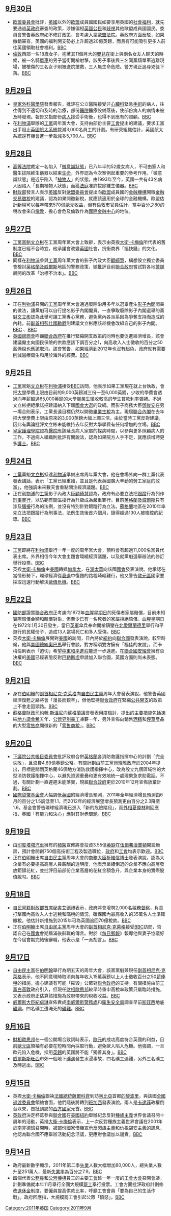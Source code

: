 <noinclude>{{monthInUK|2011|9}}</noinclude>

==[[9月30日|9月30日]]==
* [[歐盟委員會|歐盟委員會]]批評，[[英國|英國]]以外的[[歐盟|歐盟]]成員國國民如要享用英國的[[社會福利|社會福利]]，就先要通過[[英政府|英政府]]審查的政策，涉嫌偏袒[[英國公民|英國公民]]和[[歧視|歧視]]其他歐盟成員國國民。委員會警告英政府如不修訂政策，會考慮入稟[[歐盟法院|歐盟法院]]。英政府方面反駁，如果撤銷審查，英國的福利開支勢必上升超過20億英鎊，而且有可能吸引更多人前往英國領取社會福利。[http://www.bbc.co.uk/news/uk-15120522 BBC] {{Wayback|url=http://www.bbc.co.uk/news/uk-15120522 |date=20201111185925 }}
* [[倫敦|倫敦]]西部一名18歲女子，抱著其11個月大的[[嬰兒|嬰兒]]在街上與兩名女友人聊天的時候，被一名騎[[單車|單車]]的男子當街開槍射擊，該男子事後與三名同黨騎單車逃離現場，被槍傷的三名女子則被送院搶救，三人無生命危險。警方現正追尋兇徒下落。[http://www.bbc.co.uk/news/uk-england-london-15124784 BBC] {{Wayback|url=http://www.bbc.co.uk/news/uk-england-london-15124784 |date=20201112025312 }}

==[[9月29日|9月29日]]==
* [[英格蘭皇家外科醫學院|皇家外科醫學院]]發表報告，批評在公立醫院接受非[[心臟|心臟科]]緊急[[手術|手術]]的病人，往往得到不適切和及時的治療，部份[[醫院|醫院]]醫療設備落後，使部份病人的病情未被及時發現。報告又指部份[[病人|病人]]接受手術後，也得不到應有的照顧。[http://www.bbc.co.uk/news/health-15098114 BBC] {{Wayback|url=http://www.bbc.co.uk/news/health-15098114 |date=20210117234835 }}
* 在[[利物浦|利物浦]]舉辦的[[英國工黨|工黨]]周年黨大會，支持由部份主要[[工會|工會]]提出的建議，要求工黨出手阻止[[BAE系統|英國航太系統]]裁減3,000名員工的計劃。有研究組織估計，英國航太系統還有機會進一步裁減多5,700人。[http://www.bbc.co.uk/news/uk-politics-15106676 BBC] {{Wayback|url=http://www.bbc.co.uk/news/uk-politics-15106676 |date=20200104214104 }}

==[[9月28日|9月28日]]==
* [[英國高等法院|高等法院]]裁定一名陷入「[[微意識狀態|微意識狀態]]」已八年半的52歲女病人，不可由家人和醫生拔除維生儀器以結束[[生命|生命]]，外界認為今次案例起重要的參考作用。「微意識狀態」是近乎陷入「[[植物人|植物人]]」的狀態。由1993年至今，英國一共有43名病人因陷入「長期植物人狀態」而獲[[法庭|法庭]]准許拔除維生儀器。[http://www.bbc.co.uk/news/health-15082763 BBC] {{Wayback|url=http://www.bbc.co.uk/news/health-15082763 |date=20190102094247 }}
* [[英國財政部|財政部]]發言人表示[[英國|英國]]反對[[歐盟委員會|歐盟委員會]]提出向[[歐盟|歐盟]]成員國的[[金融機構|金融機構]]開徵[[金融交易徵稅|金融交易徵稅]]的建議，認為如果開徵新稅，就應該適用於全球的金融機構。歐盟估計新稅可以每年帶來570億[[歐元|歐元]]收益，但有[[倫敦市|倫敦市]]官員估計，當中百分之80的稅收會來自[[倫敦|倫敦]]，擔心會危及倫敦作為[[國際金融中心_(概念)|國際金融中心]]的地位。

==[[9月27日|9月27日]]==
* [[英國工黨|工黨黨魁]][[文立彬|文立彬]]在工黨周年黨大會上致辭，表示由英揆[[大衛·卡梅倫|大衛·卡梅倫]]所代表的舊制度已經不合時宜，他承諾會改變[[英國|英國]]社會，抗衡商界「搵快錢」的文化。[http://www.bbc.co.uk/news/uk-politics-15078960 BBC] {{Wayback|url=http://www.bbc.co.uk/news/uk-politics-15078960 |date=20201111221255 }}
* 同樣在[[利物浦|利物浦]]參與[[英國工黨|工黨]]周年黨大會的影子內政大臣[[顧綺慧|顧綺慧]]，構想設立獨立委員會檢討[[英格蘭及威爾斯|英格蘭及威爾斯]]地區的警務政策，她批評目前[[卡梅倫內閣|聯合政府]]嘗試對各地[[警隊|警隊]]展開的改革「治標不治本」。[http://www.bbc.co.uk/news/uk-politics-15081232 BBC] {{Wayback|url=http://www.bbc.co.uk/news/uk-politics-15081232 |date=20120120042216 }}

==[[9月26日|9月26日]]==
* 正在[[利物浦|利物浦]]召開的[[英國工黨|工黨]]周年黨大會通過廢除沿用多年以選舉產生[[影子內閣|影子內閣]]閣員的做法，讓黨魁可以自行提名影子內閣閣員。一直爭取廢除影子內閣選舉的黨魁[[文立彬|文立彬]]認為此舉可讓工黨專心黨務，避免黨內各派系因為爭奪支持而造成的內耗。前[[英國副首相|副首相]][[彭仕國|彭仕國勳爵]]則建議文立彬應該趁機會改組自己的影子內閣。[http://www.bbc.co.uk/news/uk-politics-15054351 BBC] {{Wayback|url=http://www.bbc.co.uk/news/uk-politics-15054351 |date=20201118124606 }}、[http://www.bbc.co.uk/news/uk-politics-15056108 BBC] {{Wayback|url=http://www.bbc.co.uk/news/uk-politics-15056108 |date=20210505171006 }}
* [[英國總商會|英國總商會]]呼籲[[卡梅倫內閣|聯合政府]]在推行緊縮開支政策的同時也要促進經濟增長，該會建議僱主向國民保險的供款應該下調百分之1，向高收入人士徵收的百分之50[[薪俸稅|薪俸稅]]也應該取消。該會警告，如果經濟到2012年也沒有起色，政府就有需要削減醫療衛生和用於海外的經費。[http://www.bbc.co.uk/news/business-15056311 BBC] {{Wayback|url=http://www.bbc.co.uk/news/business-15056311 |date=20111228133849 }}

==[[9月25日|9月25日]]==
* [[英國工黨|工黨]]黨魁[[文立彬|文立彬]]在[[利物浦|利物浦]]接受[[BBC|BBC]]訪問，他表示如果工黨現在就上台執政，會把[[大學|大學]]學費上限由目前的9,000英鎊減三份一至6,000英鎊，少收的學費會透過向年薪超過65,000英鎊的大學畢業生徵收較高的學生貸款[[利率|利率]]彌補。不過文立彬拒絕承諾把建議納入下屆[[英國國會|國會]][[英國大選|大選]]的政綱。而影子商務大臣[[鄧俊安|鄧俊安]]在另一場合則表示，工黨長遠目標仍然以開徵[[畢業生稅|畢業生稅]]為主。現屆[[卡梅倫內閣|聯合內閣]]在去年把大學學費上限由原來的3,000英鎊大幅上調三倍，由於當時工黨反對建議，因此有輿論批評文立彬未能維持去年反對大學學費有任何增加的立場。[http://www.bbc.co.uk/news/uk-15050334 BBC]{{Wayback|url=http://www.bbc.co.uk/news/uk-15050334 |date=20110925120913 }}
* [[皇家護理學院|皇家護理學院]]認為[[醫院|醫院]]應該延長病人家屬的探病時間，以參與更多照顧病人的工作，不過病人組織則批評有關說法，認為如果院方人手不足，就應該增聘更多[[護士|護士]]。[http://www.bbc.co.uk/news/health-15052636 BBC] {{Wayback|url=http://www.bbc.co.uk/news/health-15052636 |date=20190625141938 }}

==[[9月24日|9月24日]]==
* [[英國工黨|工黨]]黨魁[[文立彬|文立彬]]抵達[[利物浦|利物浦]]準備出席周年黨大會，他在會場外向一群工黨代表發表講話，表示「工黨已經重臨，並且是代表英國廣大辛勤的勞工家庭的政黨」，他強調未來數天會重點關注經濟議題。[http://www.bbc.co.uk/news/uk-politics-15047660 BBC] {{Wayback|url=http://www.bbc.co.uk/news/uk-politics-15047660 |date=20200104220553 }}
* 正在[[利物浦|利物浦]]的[[英國工黨|工黨]]影子內政大臣[[顧綺慧|顧綺慧]]認為，政府有必要立法把[[跟蹤|跟蹤]]行為列作[[刑事罪行|刑事罪行]]，以防範有關滋擾行為升級成為嚴重罪行。目前[[英格蘭及威爾斯|英格蘭及威爾斯]]只有涉及[[騷擾|騷擾]]行為的法例，並沒有特別針對跟蹤行為立法。[[蘇格蘭|蘇格蘭]]地區在2010年率先立法把跟蹤行為刑事法，法例生效後首六個月，錄得超過130人被檢控的紀錄。[http://www.bbc.co.uk/news/uk-politics-15040868 BBC] {{Wayback|url=http://www.bbc.co.uk/news/uk-politics-15040868 |date=20201112001707 }}

==[[9月23日|9月23日]]==
* [[英國工黨|工黨]]即將在[[利物浦|利物浦]]舉行一年一度的周年黨大會，預料會有超過11,000名黨員代表出席。外界相信今年大會主題會環繞經濟議題，以及就黨魁選舉辦法的修訂舉行投票。[http://www.bbc.co.uk/news/uk-politics-15036302 BBC] {{Wayback|url=http://www.bbc.co.uk/news/uk-politics-15036302 |date=20200104213615 }}
* 英揆[[大衛·卡梅倫|大衛·卡梅倫]]由[[美國|美國]]轉抵[[加拿大|加拿大]]，在[[渥太華|渥太華]]向該國[[加拿大國會|國會]]發表演說。他承認在當情形勢下，環球經濟從[[經濟衰退|衰退]]中復甦的路程崎嶇難行，他又警告[[歐元區|歐元區]]國家要採取迅速行動解決[[歐債危機|歐債危機]]。[http://www.bbc.co.uk/news/uk-15030309 BBC] {{Wayback|url=http://www.bbc.co.uk/news/uk-15030309 |date=20210314182347 }}

==[[9月22日|9月22日]]==
* [[英國國防部|國防部]]證實[[卡梅倫內閣|聯合政府]]正考慮向1972年[[血腥星期日_(1972年)|血腥星期日]]的死傷者家屬賠償，目前未知實際賠償金額和賠償對象，但至少已有一名死者的家屬拒絕賠償。血腥星期日在1972年1月30日發生，當日[[英軍|英軍]]傘兵奉命開槍鎮壓在[[北愛爾蘭|北愛爾蘭]][[德里|德里]]舉行和平遊行的民權份子，造成13人當場死亡和多人受傷。[http://www.bbc.co.uk/news/uk-northern-ireland-15009999 BBC] {{Wayback|url=http://www.bbc.co.uk/news/uk-northern-ireland-15009999 |date=20210420215008 }}
* 英揆[[大衛·卡梅倫|大衛·卡梅倫]]展開對[[美國|美國]]的訪問，日內將於[[紐約|紐約]]向[[聯合國|聯合國]]發表演說。較早時候，他與[[美國總統|美國總統]][[奧巴馬|奧巴馬]]舉行會談，對方稱頌雙方擁有「極佳的友誼」，而卡梅倫則表示「迫切」希望[[中東|中東]][[中東和平進程|和平進程]]能進一步邁進。在[[聯合國安理會|聯合國安理會]]擁有否決權的[[美國|美國]]已經表態反對[[巴勒斯坦|巴勒斯坦]]申請加入聯合國，英國方面則尚未表態。[http://www.bbc.co.uk/news/uk-politics-15015687 BBC] {{Wayback|url=http://www.bbc.co.uk/news/uk-politics-15015687 |date=20120520164437 }}

==[[9月21日|9月21日]]==
* 身在[[伯明翰|伯明翰]]的[[英國副首相|副首相]][[尼克·克萊格|尼克·克萊格]]向[[英國自由民主黨|自由民主黨]]周年大會發表演說，他警告英國經濟復甦之路將會「漫長而艱辛」，但他堅持[[卡梅倫內閣|聯合政府]]在緊縮[[公共開支|公共開支]]的政策上不會走回頭路。[http://www.bbc.co.uk/news/uk-politics-14985706 BBC] {{Wayback|url=http://www.bbc.co.uk/news/uk-politics-14985706 |date=20210314185414 }}
* [[蘇格蘭|蘇格蘭]][[內閣財政、就業及可持續發展司|財政司]][[約翰·斯溫尼|約翰·斯溫尼]]向[[蘇格蘭議會|蘇格蘭議會]]發表用度檢討，提出的主要措施包括凍結[[地方議會稅|地方議會稅]]五年、[[公務員|公營界別員工]]凍薪一年、另外宣佈向銷售[[酒|酒精]]和[[煙草|煙草]]產品的大型[[零售商|零售商]]開徵新的「[[零售商稅|零售商稅]]」。[http://www.bbc.co.uk/news/uk-scotland-15007108 BBC] {{Wayback|url=http://www.bbc.co.uk/news/uk-scotland-15007108 |date=20210413203428 }}

==[[9月20日|9月20日]]==
* [[英國下議院|下議院]][[公共帳目委員會|公共帳目委員會]]批評政府合併[[英格蘭|英格蘭]]各消防救護指揮中心的計劃「完全失敗」，且浪費4.69億[[英鎊|英鎊]]公帑。有關計劃由前[[英國工黨|工黨]][[貝理雅|貝理雅]]政府於2004年提出，目標是關閉英格蘭46個地方消防救護指揮中心，改為設立九個區域性的大型消防救護指揮中心，以避免資源重疊和更有效地統一處理緊急求助電話。不過，有關計劃一直遲遲未能落實，現屆[[卡梅倫內閣|聯合政府]]更於2010年12月宣佈放棄計劃。[http://www.bbc.co.uk/news/uk-14974552 BBC] {{Wayback|url=http://www.bbc.co.uk/news/uk-14974552 |date=20210424174802 }}
* [[國際貨幣基金會|國際貨幣基金會]]大幅調低[[英國|英國]]的經濟增長預測，2011年全年經濟增長預測由6月的百分之1.5調低至1.1，而2012年的經濟展望增長預測更由百分之2.3降至1.6。基金會警告環球經濟現已進入「新的危險階段」，而[[英國外相|外相]][[夏偉林|夏偉林]]則回應指，英國「有能力和決心」應對其財赤問題。[http://www.bbc.co.uk/news/business-14993052 BBC] {{Wayback|url=http://www.bbc.co.uk/news/business-14993052 |date=20201112015602 }}

==[[9月19日|9月19日]]==
* 由[[印度|印度]][[塔塔汽車|塔塔汽車]]擁有的[[積架|積架]]宣佈將會投資3.55億[[英鎊|英鎊]]在[[伍爾弗漢普頓|伍爾弗漢普頓]]開設廠房，預計會開創750個高技術工程及製造職位，[[英政府|政府]]和[[工會|工會]]均表示歡迎。[http://www.bbc.co.uk/news/uk-england-birmingham-14968779 BBC] {{Wayback|url=http://www.bbc.co.uk/news/uk-england-birmingham-14968779 |date=20210117075822 }}
* 正在[[伯明翰|伯明翰]]出席[[英國自由民主黨|自由民主黨]]周年大會的[[商務大臣|商務大臣]][[祈維信|祈維信博士]]發表演說，認為大企業有必要提高高層人員薪酬的透明度，他表示業績倒退的企業不應向高層發放鉅額花紅，並批評目前部份企業高層的花紅金額急升，與企業本身的實際股值脫勾。[http://www.bbc.co.uk/news/uk-14967061 BBC] {{Wayback|url=http://www.bbc.co.uk/news/uk-14967061 |date=20201111214023 }}

==[[9月18日|9月18日]]==
* [[英國自由民主黨|自民黨籍]][[財政部首席秘書|財政部首席秘書]][[艾德禮_(英國自由民主黨)|艾德禮]]表示，政府將會增聘2,000名[[稅務督察|稅務督察]]，負責打擊國內高收入人士逃稅和暪稅的情況，確保國內最高收入的35萬名人士準確繳稅。他估計新措施到2015年可為英國追回70億稅款。[http://www.bbc.co.uk/news/uk-politics-14960364 BBC] {{Wayback|url=http://www.bbc.co.uk/news/uk-politics-14960364 |date=20210314190958 }}
* 正在[[伯明翰|伯明翰]]出席[[英國自由民主黨|自由民主黨]]周年大會的[[英國副首相|副首相]][[尼克·克萊格|尼克·克萊格]]接受[[BBC|BBC]]訪問，否認自己在[[英國國會|國會]]會期屆滿後辭職的傳言。對於《[[每日郵報|每日郵報]]》報導他與妻子協議好在今屆會期完結後辭職，他表示是「一派胡言」。[http://www.bbc.co.uk/news/uk-politics-14963538 BBC] {{Wayback|url=http://www.bbc.co.uk/news/uk-politics-14963538 |date=20111227212202 }}

==[[9月17日|9月17日]]==
* [[英國自由民主黨|自由民主黨]]在[[伯明翰|伯明翰]]舉行為期五天的周年大會，該黨黨魁兼現任[[英國副首相|副首相]][[尼克·克萊格|尼克·克萊格]]表示，他不同意現時取消向每年收入15萬英鎊以上人士徵收百分之50[[薪俸稅|薪俸稅]]的措施，擔心建議有可能「摧毀」公眾對[[卡梅倫內閣|聯合政府]]的支持。有關措施由前[[英國工黨|工黨]][[白高敦|白高敦]]政府引入，但現任[[英國財相|財相]][[歐思邦|歐思邦]]較早時重申高稅率政策只屬臨時措施，又表示政府正估算該措施為政府帶來的稅收收益。[http://www.bbc.co.uk/news/uk-politics-14947123 BBC] {{Wayback|url=http://www.bbc.co.uk/news/uk-politics-14947123 |date=20210314185705 }}
* [[威爾斯大臣|威爾斯大臣]][[紀卓琳|紀卓琳]]宣佈責成[[南威爾斯警務處|南威爾斯警務處]]和[[衛生安全局|衛生安全局]]調查早前[[斯旺西|斯旺西]]地底[[礦場|礦洞]]，四名礦工遭淹死的[[礦難|礦難]]。[http://www.bbc.co.uk/news/uk-wales-14961174 BBC] {{Wayback|url=http://www.bbc.co.uk/news/uk-wales-14961174 |date=20201115002218 }}

==[[9月16日|9月16日]]==
* [[英國財相|財相]][[歐思邦|歐思邦]]在一個公開場合致詞時表示，[[歐元|歐元]]的成功高度符合英國的利益，目前[[歐元區|歐元區]]領袖有必要在短時間內採取行動，避免歐入陷入危機。他強調，一旦歐元陷入危機，採用[[英鎊|英鎊]]的英國將不能「獨善其身」。[http://www.bbc.co.uk/news/business-14944383 BBC] {{Wayback|url=http://www.bbc.co.uk/news/business-14944383 |date=20150626132904 }}
* [[威爾斯|威爾斯]][[斯旺西|斯旺西]]市郊一個地下[[礦場|礦洞]]發生水浸事故，四名礦工遇難，另外三名礦工及時逃出。[http://www.bbc.co.uk/news/uk-wales-14955526 BBC] {{Wayback|url=http://www.bbc.co.uk/news/uk-wales-14955526 |date=20210302213149 }}

==[[9月15日|9月15日]]==
* 英揆[[大衛·卡梅倫|大衛·卡梅倫]]聯袂[[法國總統|法國總統]][[薩爾科齊|薩爾科齊]]到訪[[利比亞|利比亞]]首都[[的黎波里|的黎波里]]，與該國[[全國過渡委員會|全國過渡委員會]]領袖會面，他們隨後將轉到[[班加西|班加西]]發表演說。兩人是[[卡達菲|卡達菲]]政權倒台以來，首批到訪的[[西方國家|西方國家]]元首。[http://www.bbc.co.uk/news/world-africa-14926308 BBC] {{Wayback|url=http://www.bbc.co.uk/news/world-africa-14926308 |date=20210126215139 }}
* [[英政府|英政府]]決定杯葛參與[[聯合國|聯合國]]在[[美國|美國]][[紐約|紐約]]舉辦紀念反對[[種族主義|種族主義]]世界會議召開十周年的活動，英揆[[大衛·卡梅倫|大衛·卡梅倫]]表示，上一次反對種族主義世界會議在2001年於[[南非|南非]][[德班|德班]]召開時，被部份國家借機宣示[[反閃族主義|反閃族主義]]和仇視[[錫安主義|錫安主義]]的訊息，他認為聯合國不應舉辦活動紀念活議，更應對會議加以譴責。[http://www.bbc.co.uk/news/uk-politics-14930833 BBC] {{Wayback|url=http://www.bbc.co.uk/news/uk-politics-14930833 |date=20210507000913 }}

==[[9月14日|9月14日]]==
* 政府最新數字顯示，2011年第二季[[失業|失業]]人數大幅增加80,000人，總失業人數升至251萬人，最新[[失業率|失業率]]為百分之7.9。[http://www.bbc.co.uk/news/business-14912236 BBC] {{Wayback|url=http://www.bbc.co.uk/news/business-14912236 |date=20201111233805 }}
* 四個代表[[公務員|公務員]]和[[公營機構|公營機構]]員工的主要[[工會|工會]]趁一年一度的[[工會大會|工會大會]]召開會議，計劃準備就本年11月舉行全國大規模[[罷工|罷工]]舉行投票。工會方面批評政府計劃修改[[退休金|退休金]]制度，要僱員提高供款比率，呼籲工會會員「要為自己的生活作戰」。政府回應指，大規模罷工會引起公眾「憤怒」。[http://www.bbc.co.uk/news/business-14907909 BBC] {{Wayback|url=http://www.bbc.co.uk/news/business-14907909 |date=20210222232843 }}

<noinclude>
{{Portal:英國新聞動態/footer}}

</noinclude>
[[Category:2011年英国|Category:2011年英国]]
[[Category:2011年9月|Category:2011年9月]]